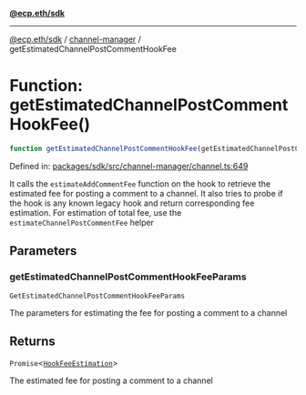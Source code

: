 [**@ecp.eth/sdk**](../../index.mdx)

***

[@ecp.eth/sdk](/sdk-reference/index.mdx) / [channel-manager](/sdk-reference/channel-manager/index.mdx) / getEstimatedChannelPostCommentHookFee

# Function: getEstimatedChannelPostCommentHookFee()

```ts
function getEstimatedChannelPostCommentHookFee(getEstimatedChannelPostCommentHookFeeParams): Promise<HookFeeEstimation>;
```

Defined in: [packages/sdk/src/channel-manager/channel.ts:649](https://github.com/ecp-eth/comments-monorepo/blob/main/packages/sdk/src/channel-manager/channel.ts#L649)

It calls the `estimateAddCommentFee` function on the hook to retrieve the estimated fee for posting a comment to a channel.
It also tries to probe if the hook is any known legacy hook and return corresponding fee estimation.
For estimation of total fee, use the `estimateChannelPostCommentFee` helper

## Parameters

### getEstimatedChannelPostCommentHookFeeParams

`GetEstimatedChannelPostCommentHookFeeParams`

The parameters for estimating the fee for posting a comment to a channel

## Returns

`Promise`\<[`HookFeeEstimation`](/sdk-reference/channel-manager/types/type-aliases/HookFeeEstimation.mdx)\>

The estimated fee for posting a comment to a channel
